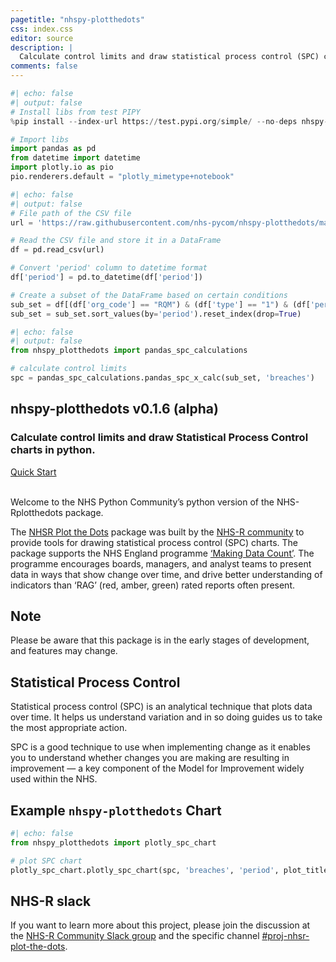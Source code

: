 ```yaml
---
pagetitle: "nhspy-plotthedots"
css: index.css
editor: source
description: | 
  Calculate control limits and draw statistical process control (SPC) charts in python.
comments: false
---
```


```python
#| echo: false
#| output: false
# Install libs from test PIPY
%pip install --index-url https://test.pypi.org/simple/ --no-deps nhspy-plotthedots-test

# Import libs
import pandas as pd
from datetime import datetime
import plotly.io as pio
pio.renderers.default = "plotly_mimetype+notebook"
```

```python
#| echo: false
#| output: false
# File path of the CSV file
url = 'https://raw.githubusercontent.com/nhs-pycom/nhspy-plotthedots/main/nhspy_plotthedots/data/ae_attendances.csv'

# Read the CSV file and store it in a DataFrame
df = pd.read_csv(url)

# Convert 'period' column to datetime format
df['period'] = pd.to_datetime(df['period'])

# Create a subset of the DataFrame based on certain conditions
sub_set = df[(df['org_code'] == "RQM") & (df['type'] == "1") & (df['period'] < datetime(2018, 4, 1))]
sub_set = sub_set.sort_values(by='period').reset_index(drop=True)
```

```python
#| echo: false
#| output: false
from nhspy_plotthedots import pandas_spc_calculations

# calculate control limits
spc = pandas_spc_calculations.pandas_spc_x_calc(sub_set, 'breaches')
```

:::: {.hero-banner}

::: {.hero-image .hero-image-left}
:::

::: {.content-block}

# nhspy-plotthedots <span>v0.1.6 (alpha)</span>

### Calculate control limits and draw Statistical Process Control charts in python.

::: {.hero-buttons}
[Quick Start](tutorials/index.qmd){.btn-action-primary .btn-action .btn .btn-success .btn-lg role="button"}
<!-- [Read the docs](documentation/index.qmd){.btn-action-primary .btn-action .btn .btn-success .btn-lg role="button"}
[Latest](updates.qmd){.btn-action-primary .btn-action .btn .btn-success .btn-lg role="button"} -->
::: 

:::

::: {.hero-image .hero-image-right}
:::

::::
</br>
Welcome to the NHS Python Community’s python version of the NHS-Rplotthedots package. 

The [NHSR Plot the Dots](https://github.com/nhs-r-community/NHSRplotthedots) package was built by the [NHS-R community](https://nhsrcommunity.com) to provide tools for drawing statistical process control (SPC) charts. The package supports the NHS England programme ['Making Data Count'](https://www.england.nhs.uk/publication/making-data-count/). The programme encourages boards, managers, and analyst teams to present data in ways that show change over time, and drive better understanding of indicators than 'RAG' (red, amber, green) rated reports often present.

::: {.callout-note}
## Note
Please be aware that this package is in the early stages of development, and features may change.
:::

## Statistical Process Control

Statistical process control (SPC) is an analytical technique that plots data over time. It helps us understand variation and in so doing guides us to take the most appropriate action.

SPC is a good technique to use when implementing change as it enables you to understand whether changes you are making are resulting in improvement — a key component of the Model for Improvement widely used within the NHS.

::: {.panel-tabset}
## Example `nhspy-plotthedots` Chart
```python
#| echo: false
from nhspy_plotthedots import plotly_spc_chart

# plot SPC chart
plotly_spc_chart.plotly_spc_chart(spc, 'breaches', 'period', plot_title = 'Chelsea & Westminster Hospital NHS FT', x_lab = 'Month of attendance', y_lab = 'Number of 4-Hour Target Breaches')
```
:::

## NHS-R slack

If you want to learn more about this project, please join the discussion at the [NHS-R Community Slack group](https://nhsrcommunity.slack.com/) and the specific channel [#proj-nhsr-plot-the-dots](https://nhsrcommunity.slack.com/archives/CSVD4SYF3).